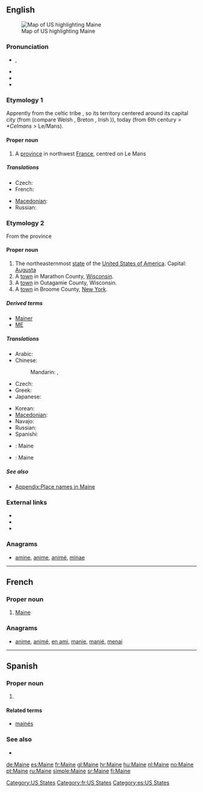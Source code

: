 {{wikipedia|dab=Maine (disambiguation)|Maine}}
{{also|maine}}
==English==
[[Image:Map of USA highlighting Maine.png|thumb|right|Map of US highlighting Maine]]

===Pronunciation===
* {{a|UK|US}} {{IPA|/meɪn/}}, {{SAMPA|/meIn/}}
* {{audio|en-us-Maine.ogg|Audio (US)}}
* {{rhymes|eɪn}}
* {{homophones|main|mane}}

===Etymology 1===
{{wikipedia|Maine (province)}}
Apprently from the celtic tribe {{term|aulerci cenomanni|lang=fr}}, so its territory centered around its capital city  {{term|Vindinon||white place|lang=fr}} (from {{etyl|cel}} {{term||vindo-|white}} (compare Welsh {{term|gwyn|lang=cy}}, Breton {{term|gwen|lang=br}}, Irish {{term|finn|lang=ga}})), today {{term|le Mans|lang=fr}} (from {{term|Cenomannis|lang=fro}} 6th century > ''*Celmans'' > Le/Mans).

====Proper noun====
{{en-proper noun}}

# A [[province]] in northwest [[France]], centred on Le Mans

=====Translations=====
{{trans-top|province in France}}
* Czech: {{t-|cs|Maine}}
* French: {{t+|fr|Maine}}
{{trans-mid}}
* [[Macedonian]]: {{t|mk|Мен|m|tr=Men}}
* Russian: {{t|ru|Мен|m|tr=Men}}
{{trans-bottom}}

===Etymology 2===
{{wikipedia|Maine|Maine (US state)}}
From the {{etyl|fr}} province

====Proper noun====
{{en-proper noun}}

# The northeasternmost [[state]] of the [[United States of America]]. Capital: [[Augusta]]
# A [[town]] in Marathon County, [[Wisconsin]].
# A [[town]] in Outagamie County, Wisconsin.
# A [[town]] in Broome County, [[New York]].

=====Derived terms=====
* [[Mainer]]
* [[ME]]

=====Translations=====
{{trans-top|US State}}
* Arabic: {{t-|ar|مين|m|tr=miin}}
* Chinese:
*: Mandarin: {{t-|cmn|緬因州|sc=Hani}}, {{t-|cmn|缅因州|tr=Miǎnyīn-zhōu|sc=Hani}}
* Czech: {{t-|cs|Maine}}
* Greek: {{t|el|Μέιν|tr=Méin}}
* Japanese: {{t-|ja|メイン州|tr=Mein-shū}}
{{trans-mid}}
* Korean: {{t|ko|메인 주|tr=Mein-chu|sc=Hang}}
* [[Macedonian]]: {{t|mk|Мејн|m|tr=Mejn}}
* Navajo: {{tø|nv|Méíin hahoodzo}}
* Russian: {{t-|ru|Мэн|m|tr=Men}}
* Spanishi: {{t+|es|Maine}}
{{trans-bottom}}

{{checktrans-top}}
* {{ttbc|French}}: Maine {{f}}
{{trans-mid}}
* {{ttbc|Spanish}}: Maine
{{trans-bottom}}

=====See also=====
* [[Appendix:Place names in Maine]]

===External links===
* {{pedialite|Maine, Marathon County, Wisconsin}}
* {{pedialite|Maine, Outagamie County, Wisconsin}}
* {{pedialite|Maine, New York}}

===Anagrams===
* [[amine#English|amine]], [[anime#English|anime]], [[animé#English|animé]], [[minae#English|minae]]

[[Category:US States]]

----

==French==

===Proper noun===
{{infl|fr|proper noun}}

# [[Maine#English|Maine]]

===Anagrams===
* [[anime#French|anime]], [[animé#French|animé]], [[en ami#French|en ami]], [[manie#French|manie]], [[manié#French|manié]], [[menai#French|menai]]

[[Category:fr:US States]]

----

==Spanish==

===Proper noun===
{{es-proper noun}}

# {{l|en|Maine}}

====Related terms====
* [[mainés]]

===See also===
* {{pedialite|lang=es}}

[[Category:es:US States]]

[[de:Maine]]
[[es:Maine]]
[[fr:Maine]]
[[gl:Maine]]
[[hr:Maine]]
[[hu:Maine]]
[[nl:Maine]]
[[no:Maine]]
[[pt:Maine]]
[[ru:Maine]]
[[simple:Maine]]
[[sr:Maine]]
[[fi:Maine]]